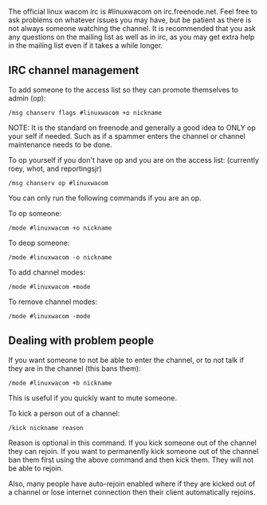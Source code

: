 The official linux wacom irc is #linuxwacom on irc.freenode.net.  Feel free to ask problems on whatever issues you may have, but be patient as there is not always someone watching the channel.  It is recommended that you ask any questions on the mailing list as well as in irc, as you may get extra help in the mailing list even if it takes a while longer.


==IRC channel management==

To add someone to the access list so they can promote themselves to admin (op):
 /msg chanserv flags #linuxwacom +o nickname

NOTE:  It is the standard on freenode and generally a good idea to ONLY op your self if needed.  Such as if a spammer enters the channel or channel maintenance needs to be done.


To op yourself if you don't have op and you are on the access list:  (currently roey, whot, and reportingsjr)
 /msg chanserv op #linuxwacom


You can only run the following commands if you are an op.

To op someone:
 /mode #linuxwacom +o nickname
To deop someone:
 /mode #linuxwacom -o nickname


To add channel modes:
 /mode #linuxwacom +mode

To remove channel modes:
 /mode #linuxwacom -mode


==Dealing with problem people==
If you want someone to not be able to enter the channel, or to not talk if they are in the channel (this bans them):
 /mode #linuxwacom +b nickname
This is useful if you quickly want to mute someone.


To kick a person out of a channel:
 /kick nickname reason

Reason is optional in this command.
If you kick someone out of the channel they can rejoin.  If you want to permanently kick someone out of the channel ban them first using the above command and then kick them.  They will not be able to rejoin.

Also, many people have auto-rejoin enabled where if they are kicked out of a channel or lose internet connection then their client automatically rejoins.